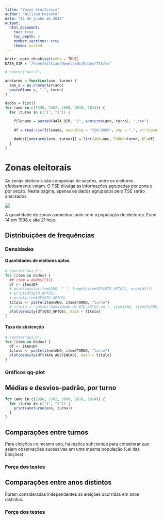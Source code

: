 ```yaml
---
title: "Zonas eleitorais"
author: "William Peixoto"
date: "25 de junho de 2018"
output: 
  html_document:
    toc: true
    toc_depth: 3
    number_sections: true
    theme: united
---
```


```r
knitr::opts_chunk$set(echo = TRUE)
DATA_DIR = "/home/william/Downloads/Dados/TSE/mz"

```

```r
# source("aux.R")

anoturno = function(ano, turno) {
  ano_s = as.character(ano)
  paste0(ano_s, "_", turno)
}

dados = list()
for (ano in c(1998, 2002, 2006, 2010, 2014)) {
  for (turno in c("1", "2")) {
    
    filename = paste0(DATA_DIR, "/", anoturno(ano, turno), ".csv")
    
    df = read.csv(filename, encoding = "ISO-8859", sep = ",", stringsAsFactors = F)

    dados[[anoturno(ano, turno)]] = list(ANO=ano, TURNO=turno, DF=df)
  }
}
```


# Zonas eleitorais

As zonas eleitorais são compostas de seções, onde os eleitores efetivamente votam. O TSE divulga as informações agrupadas por zona e por seção. Nesta página, apenas os dados agrupados pelo TSE serão analisados.

![](./imagens/mapa_df_por_zona.png)

A quantidade de zonas aumentou junto com a população de eleitores. Eram 14 em 1998 e são 21 hoje.

## Distribuições de frequências

### Densidades

#### Quantidades de eleitores aptos
```r
# source("aux.R")
for (item in dados) {
  ## item = dados[[1]]
  df <- item$DF
  # print(paste(item$ANO, " ", length(item$DF$QTD_APTOS), nrow(df)))
  # print(df$QTD_APTOS)
  # print(item$DF$QTD_APTOS)
  titulo <- paste(item$ANO, item$TURNO, "turno")
  # titulo <- paste("Densidade de QTD_APTOS em ", item$ANO, item$TURNO, "turno")
  plot(density(df$QTD_APTOS), main = titulo)
}
```

#### Taxa de abstenção
```r
# source("aux.R")
for (item in dados) {
  df <- item$DF
  titulo <- paste(item$ANO, item$TURNO, "turno")
  plot(density(df$TAXA_ABSTENCAO), main = titulo)
}
```

### Gráficos qq-plot



## Médias e desvios-padrão, por turno

```r
for (ano in c(1998, 2002, 2006, 2010, 2014)) {
  for (turno in c("1", "2")) {
    print(anoturno(ano, turno))
  }
}
```


## Comparações entre turnos

Para eleições no mesmo ano, há razões suficientes para considerar que sejam observações sucessivas em uma mesma população (Lei das Eleições).

### Força dos testes

## Comparações entre anos distintos
Foram consideradas independentes as eleições ocorridas em anos distintos.

### Força dos testes